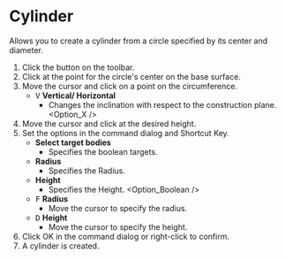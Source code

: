 
# Cylinder

<Reference shortcut='Shift-C' command='Cylinder' button='Toolbar' />

Allows you to create a cylinder from a circle specified by its center and diameter.

1. Click the button <ButtonIcon type="button-cylinder" /> on the toolbar.
2. Click at the point for the circle's center on the base surface.
3. Move the cursor and click on a point on the circumference.
   - <kbd>V</kbd> **Vertical/ Horizontal**
      - Changes the inclination with respect to the construction plane.
   <Option_X />
4. Move the cursor and click at the desired height.
5. Set the options in the command dialog and Shortcut Key.
   - **Select target bodies**
      - Specifies the boolean targets.
   - **Radius**
      - Specifies the Radius.
   - **Height**
      - Specifies the Height.
   <Option_Boolean />
   - <kbd>F</kbd> **Radius**
      - Move the cursor to specify the radius.
   - <kbd>D</kbd> **Height**
      - Move the cursor to specify the height.
6. Click OK in the command dialog or right-click to confirm.
7. A cylinder is created.